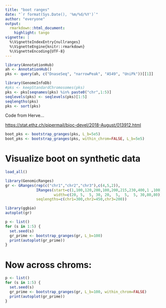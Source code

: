 ```yaml
---
title: "boot ranges"
date: "`r format(Sys.Date(), '%m/%d/%Y')`"
author: "everyone"
output:
  rmarkdown::html_document:
    highlight: tango
vignette: |
  %\VignetteIndexEntry{nullranges}
  %\VignetteEngine{knitr::rmarkdown}
  %\VignetteEncoding{UTF-8}
---
```


```r
library(AnnotationHub)
ah <- AnnotationHub()
pks <- query(ah, c("DnaseSeq", "narrowPeak", "A549", "UniPk"))[[1]]
```

```r
library(GenomeInfoDb)
#pks <- keepStandardChromosomes(pks)
pks <- pks[seqnames(pks) %in% paste0("chr",1:5)]
seqlevels(pks) <- seqlevels(pks)[1:5]
seqlengths(pks)
pks <- sort(pks)
```

Code from Herve...

<https://stat.ethz.ch/pipermail/bioc-devel/2018-August/013912.html>

```r

boot_pks <- bootstrap_granges(pks, L_b=5e5)
boot_pks <- bootstrap_granges(pks, within_chrom=FALSE, L_b=5e5)
```

# Visualize boot on synthetic data

```r
load_all()
```

```r
library(GenomicRanges)
gr <- GRanges(rep(c("chr1","chr2","chr3"),c(4,5,2)),
              IRanges(start=c(1,100,120,200,100,200,215,230,400,1 ,100),
                      width=c(20, 5,  5, 30, 20,  5,  5,  5, 30,80,80)),
              seqlengths=c(chr1=300,chr2=450,chr3=200))
```

```r
library(ggbio)
autoplot(gr)
```

```r
p <- list()
for (s in 1:5) {
  set.seed(s)
  gr_prime <- bootstrap_granges(gr, L_b=100)
  print(autoplot(gr_prime))
}
```

# Now across chroms:

```r
p <- list()
for (s in 1:5) {
  set.seed(s)
  gr_prime <- bootstrap_granges(gr, L_b=100, within_chrom=FALSE)
  print(autoplot(gr_prime))
}
```
